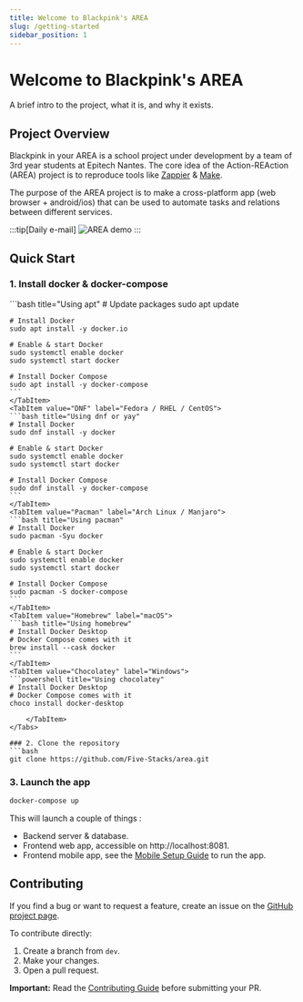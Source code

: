 ```yaml
---
title: Welcome to Blackpink's AREA
slug: /getting-started
sidebar_position: 1
---
```


# Welcome to Blackpink's AREA
A brief intro to the project, what it is, and why it exists.
## Project Overview
Blackpink in your AREA is a school project under development by a team of 3rd year students at Epitech Nantes.
The core idea of the Action-REAction (AREA) project is to reproduce tools like [Zappier](https://zapier.com/) & [Make](https://www.make.com/en).

The purpose of the AREA project is to make a cross-platform app (web browser + android/ios) that can be used to automate tasks and relations between different services.

:::tip[Daily e-mail]
![AREA demo](area-demo.png)
:::

## Quick Start
### 1. Install docker & docker-compose
<Tabs>
    <TabItem value="APT" label="Ubuntu / Debian" default>
    ```bash title="Using apt"
    # Update packages
    sudo apt update

    # Install Docker
    sudo apt install -y docker.io

    # Enable & start Docker
    sudo systemctl enable docker
    sudo systemctl start docker

    # Install Docker Compose
    sudo apt install -y docker-compose
    ```
    </TabItem>
    <TabItem value="DNF" label="Fedora / RHEL / CentOS">
    ```bash title="Using dnf or yay"
    # Install Docker
    sudo dnf install -y docker

    # Enable & start Docker
    sudo systemctl enable docker
    sudo systemctl start docker

    # Install Docker Compose
    sudo dnf install -y docker-compose
    ```
    </TabItem>
    <TabItem value="Pacman" label="Arch Linux / Manjaro">
    ```bash title="Using pacman"
    # Install Docker
    sudo pacman -Syu docker

    # Enable & start Docker
    sudo systemctl enable docker
    sudo systemctl start docker

    # Install Docker Compose
    sudo pacman -S docker-compose
    ```
    </TabItem>
    <TabItem value="Homebrew" label="macOS">
    ```bash title="Using homebrew"
    # Install Docker Desktop
    # Docker Compose comes with it
    brew install --cask docker
    ```
    </TabItem>
    <TabItem value="Chocolatey" label="Windows">
    ```powershell title="Using chocolatey"
    # Install Docker Desktop
    # Docker Compose comes with it
    choco install docker-desktop
```
    </TabItem>
</Tabs>

### 2. Clone the repository
```bash
git clone https://github.com/Five-Stacks/area.git
```

### 3. Launch the app
```bash
docker-compose up
```

This will launch a couple of things :
- Backend server & database.
- Frontend web app, accessible on http://localhost:8081.
- Frontend mobile app, see the [Mobile Setup Guide](guides/mobile-setup) to run the app.

## Contributing

If you find a bug or want to request a feature, create an issue on the [GitHub project page](https://github.com/Five-Stacks/area/issues).

To contribute directly:
1. Create a branch from `dev`.
2. Make your changes.
3. Open a pull request.

**Important:** Read the [Contributing Guide](getting-started/contributing) before submitting your PR.
